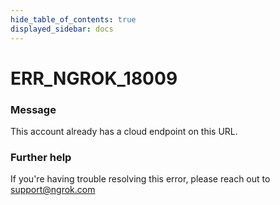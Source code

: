 ```yaml
---
hide_table_of_contents: true
displayed_sidebar: docs
---
```



# ERR_NGROK_18009

### Message
This account already has a cloud endpoint on this URL.

<ErrorDetails error='err_ngrok_18009' />


### Further help
If you're having trouble resolving this error, please reach out to [support@ngrok.com](mailto:support@ngrok.com?subject=Help%20with%20ERR_NGROK_18009)

